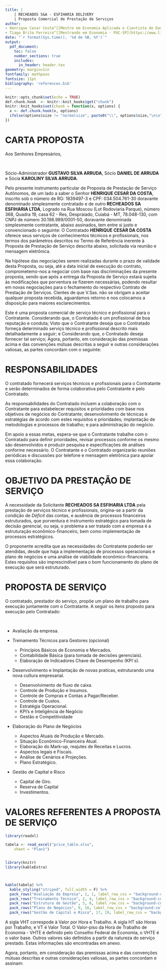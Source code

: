 ---
title: |
    | RECHEADOS S&A - ESFIHARIA DELIVERY 
    | Proposta Comercial de Prestação de Serviços
author:
- Henrique Cesar Costa^[[Mestre em Economia Aplicada e Cientista de Dados](https://about.me/henriquecosta)]
- Tiago Brito Ferreira^[[Mestrando em Economia - PUC-SP](https://www.linkedin.com/in/tiagobritoferreira/)]
date: "`r format(Sys.time(), '%d de %B, %Y')`"
output: 
  pdf_document:
    toc: false
    number_sections: true
    includes:
      in_header: header.tex
geometry: margin=1in
fontfamily: mathpazo
fontsize: 11pt
bibliography: 'references.bib'
---

```{r setup, include=FALSE}
knitr::opts_chunk$set(echo = TRUE)
def.chunk.hook  <- knitr::knit_hooks$get("chunk")
knitr::knit_hooks$set(chunk = function(x, options) {
  x <- def.chunk.hook(x, options)
  ifelse(options$size != "normalsize", paste0("\\", options$size,"\n\n", x, "\n\n \\normalsize"), x)
})

```

\newpage

# CARTA PROPOSTA

Aos Senhores Empresários,

&nbsp;

Sócio-Administrador **GUSTAVO SILVA ARRUDA**, Sócio **DANIEL DE ARRUDA** e Sócia **KAROLINY SILVA ARRUDA**.


Pelo presente instrumento particular de Proposta de Prestação de Serviço Autônomos, de um lado a saber o Senhor **HENRIQUE CESAR DA COSTA**, inscrito sob o número de RG: 1839497-3 e CPF: 034.504.761-30 doravante denominado simplesmente contratado e de outro **RECHEADOS SA ESFIHARIA LTDA**, Logrado na Rua Moscou (Lot Rodoviaria Parque), número 368, Quadra 19, casa 62 - Res, Despraiado, Cuiabá - MT, 78.048-130, com CNPJ de número 30.198.989/0001-50, doravante denominada simplesmente contratante, abaixo assinados, tem entre si justo e convencionado o seguinte: O Contratado **HENRIQUE CESAR DA COSTA** oferece seus serviços de conhecimentos técnicos e profissionais, nos termos dos parâmetros descritos no Termo de Referência inerente à Proposta de Prestação de Serviço descrita abaixo, solicitada via reunião e mensagem eletrônica.


Na hipótese das negociações serem realizadas durante o prazo de validade desta Proposta, ou seja, até a data inicial de execução do contrato, comprometemo-nos a negociar com base nas discriminações da presente proposta, sendo que após a entrega da Proposta de Serviço estará sujeita às modificações que porventura se fizerem necessárias, podendo resultar em novas negociações para o fechamento do respectivo Contrato de Prestação de Serviços. Cientes de que V.Sas. não se obrigam a aceitar qualquer proposta recebida, aguardamos retorno e nos colocamos a disposição para maiores esclarecimentos.

Este é uma proposta comercial de serviço técnico e profissional para o Contratante. Considerando que, o Contratado é um profissional de boa reputação e conduta; Visto que o Contratante deseja que o Contratado forneça determinado serviço técnico e profissional descrito mais detalhadamente a seguir; e Considerando que, o Contratado deseja fornecer tal serviço; Agora, portanto, em consideração das premissas acima e das convenções mútuas descritas a seguir e outras considerações valiosas, as partes concordam com o seguinte:

# RESPONSABILIDADES

O contratado fornecerá serviços técnicos e profissionais para o Contratante e serão determinados de forma colaborativa pelo Contratante e pelo Contratado.


As responsabilidades do Contratado incluem a colaboração com o Contratante para estabelecer requisitos e prioridades com base nos objetivos de negócios do Contratante; desenvolvimento de técnicas e estratégias de acordo com estes requisitos e prioridades; implantação de metodologias e processos de trabalho; e para administração do negócio.


Em apoio a essas metas, espera-se que o Contratante trabalhe com o Contratado para definir prioridades, revisar processos conforme os mesmo são desenvolvidos e produzir pesquisa e especificações de análises conforme necessário. O Contratante e o Contratado organizarão reuniões periódicas e discussões por telefone e
mensagem eletrônica para apoiar essa colaboração.


# OBJETIVO DA PRESTAÇÃO DE SERVIÇO

A necessidade da Solicitante **RECHEADOS SA ESFIHARIA LTDA** pela prestação de serviços técnico e profissionais, origina-se a partir da condição de *Déficit* das contas, e ausência de processos financeiros estruturados, que porventura é instrumento estratégico para tomada de decisão gerencial, ou seja, o problema a ser tratado com a empresa é a estruturação econômico-financeiro, bem como implementação de processos estratégicos.


O proponente acredita que as necessidades do Contratante poderão ser atendidas, desde que haja a implementação de processos operacionais e plano de negócios e uma análise de viabilidade econômico-financeira. Estes requisitos são imprescindível para o bom funcionamento do plano de execução que será estruturado.



# PROPOSTA DE SERVIÇO

O contratado, prestador do serviço, propõe um plano de trabalho para execução juntamente com o Contratante. A seguir os itens proposto para execução pelo Contratado:


&nbsp;


  - Avaliação da empresa.

  - Treinamento Técnicos para Gestores (opcional)
    - Princípios Básicos de Economia e Mercados.
    - Contabilidade Básica (para tomada de decisões gerenciais).
    - Elaboração de Indicadores Chave de Desempenho (KPI´s).

  - Desenvolvimento e Implantação de novas praticas, estruturando uma nova cultura empresarial.
    - Desenvolvimento de fluxo de caixa.
    - Controle de Produção e Insumos.
    - Controle de Compras e Contas a Pagar/Receber.
    - Controle de Custos.
    - Estratégia Operacional.
    - KPI’s e Inteligência de Negócio
    - Gestão e Competitividade

  - Elaboração do Plano de Negócios
    - Aspectos Atuais de Produção e Mercado.
    - Situação Econômico-Financeira Atual.
    - Elaboração do Mark-up, reajutes de Receitas e Lucros.
    - Aspectos legais e Fiscais.
    - Análise de Cenários e Projeções.
    - Plano Estratégico.
  - Gestão de Capital e Risco
    - Capital de Giro.
    - Reserva de Capital
    - Investimentos.


# VALORES REFERENTES A PROPOSTA DE SERVIÇO


```{r pressure, echo=FALSE}

library(readxl)

tabela <- read_excel("price_table.xlsx", 
    sheet = "Plan1")


library(knitr)
library(kableExtra)



kable(tabela) %>%
  kable_styling("striped", full_width = F) %>%
  pack_rows("Avaliação da Empresa", 1, 1, label_row_css = "background-color: #3E75C4; color: #fff;") %>%
  pack_rows("Treinamento Técnico", 2, 4, label_row_css = "background-color: #3E75C4; color: #fff;")%>%
  pack_rows("Estrutura de Gestão", 5, 8, label_row_css = "background-color: #3E75C4; color: #fff;")%>%
  pack_rows("Plano de Negócios", 9, 16, label_row_css = "background-color: #3E75C4; color: #fff;")%>%
  pack_rows("Gestão de Capital e Risco", 17, 19, label_row_css = "background-color: #3E75C4; color: #fff;")


```



A sigla VHT correspode à Valor por Hora e Trabalho. A sigla HT são Horas por Trabalho, e VT é Valor Total.  O Valor-piso da Hora de Trabalho de Economia - VHTE é definido pelo Conselho Federal de Economia, o VHTE é o valor base. Outros valores são definidos a partir da natureza do serviço prestado. Estas informações são encontradas em anexo.

Agora, portanto, em consideração das premissas acima e das convenções mútuas descritas e outras considerações valiosas, as partes concordam e assinam:


\vspace{10 mm}


\noindent \begin{tabular}{l l l}
CONTRATANTE: & \rule{6.5cm}{.5pt} & Data: \rule{2.4cm}{.5pt}\\
                         & RECHEADOS SA ESFIHARIA LTDA      & \\\\\\\\
CONTRATADO:          & \rule{5.8cm}{.5pt} & Data: \rule{2.4cm}{.5pt}\\
                         & HENRIQUE CESAR DA COSTA      & \\
\end{tabular}




\includepdf[pages=-,pagecommand={}]{honorarios.pdf}

\includepdf[pages=-,pagecommand={}]{corecon-honorarios.pdf}

